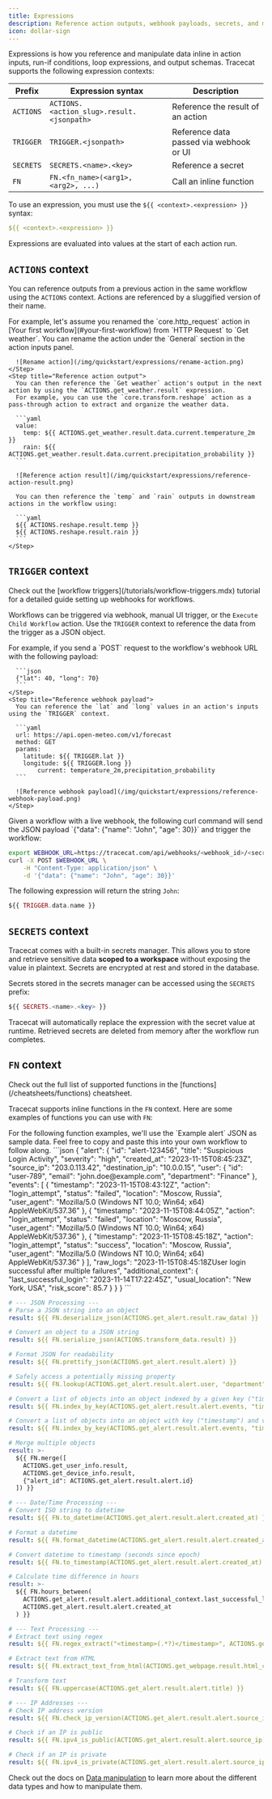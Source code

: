```yaml
---
title: Expressions
description: Reference action outputs, webhook payloads, secrets, and more.
icon: dollar-sign
---
```



Expressions is how you reference and manipulate data inline in action inputs, run-if conditions, loop expressions, and output schemas.
Tracecat supports the following expression contexts:

| Prefix    | Expression syntax                          | Description                               |
| --------- | ------------------------------------------ | ----------------------------------------- |
| `ACTIONS` | `ACTIONS.<action_slug>.result.<jsonpath>`  | Reference the result of an action         |
| `TRIGGER` | `TRIGGER.<jsonpath>`                       | Reference data passed via webhook or UI   |
| `SECRETS` | `SECRETS.<name>.<key>`                     | Reference a secret                        |
| `FN`      | `FN.<fn_name>(<arg1>, <arg2>, ...)`        | Call an inline function                   |

To use an expression, you must use the `${{ <context>.<expression> }}` syntax:

```yaml
${{ <context>.<expression> }}
```

Expressions are evaluated into values at the start of each action run.

<JsonpathNote />

## `ACTIONS` context

You can reference outputs from a previous action in the same workflow using the `ACTIONS` context.
Actions are referenced by a sluggified version of their name.

<Accordion icon="book-open" title="Example">
  <Steps>
    <Step title="Rename action">
      For example, let's assume you renamed the `core.http_request` action in [Your first workflow](#your-first-workflow) from `HTTP Request` to `Get weather`.
      You can rename the action under the `General` section in the action inputs panel.

      ![Rename action](/img/quickstart/expressions/rename-action.png)
    </Step>
    <Step title="Reference action output">
      You can then reference the `Get weather` action's output in the next action by using the `ACTIONS.get_weather.result` expression.
      For example, you can use the `core.transform.reshape` action as a pass-through action to extract and organize the weather data.

      ```yaml
      value:
        temp: ${{ ACTIONS.get_weather.result.data.current.temperature_2m }}
        rain: ${{ ACTIONS.get_weather.result.data.current.precipitation_probability }}
      ```

      ![Reference action result](/img/quickstart/expressions/reference-action-result.png)

      You can then reference the `temp` and `rain` outputs in downstream actions in the workflow using:

      ```yaml
      ${{ ACTIONS.reshape.result.temp }}
      ${{ ACTIONS.reshape.result.rain }}
      ```
    </Step>
  </Steps>
</Accordion>

## `TRIGGER` context

<Info>
  Check out the [workflow triggers](/tutorials/workflow-triggers.mdx) tutorial for a detailed guide setting up webhooks for workflows.
</Info>

Workflows can be triggered via webhook, manual UI trigger, or the `Execute Child Workflow` action.
Use the `TRIGGER` context to reference the data from the trigger as a JSON object.


<Accordion title="Manual trigger example" icon="play">
  <Steps>
    <Step title="Send webhook">
      For example, if you send a `POST` request to the workflow's webhook URL with the following payload:

      ```json
      {"lat": 40, "long": 70}
      ```
    </Step>
    <Step title="Reference webhook payload">
      You can reference the `lat` and `long` values in an action's inputs using the `TRIGGER` context.

      ```yaml
      url: https://api.open-meteo.com/v1/forecast
      method: GET
      params:
        latitude: ${{ TRIGGER.lat }}
        longitude: ${{ TRIGGER.long }}
            current: temperature_2m,precipitation_probability
      ```

      ![Reference webhook payload](/img/quickstart/expressions/reference-webhook-payload.png)
    </Step>
  </Steps>
</Accordion>

<Accordion title="Webhook example" icon="globe">
  Given a workflow with a live webhook, the following curl command will send the JSON payload `{"data": {"name": "John", "age": 30}}` and trigger the workflow:

  ```bash
  export WEBHOOK_URL=https://tracecat.com/api/webhooks/<webhook_id>/<secret>
  curl -X POST $WEBHOOK_URL \
      -H "Content-Type: application/json" \
      -d '{"data": {"name": "John", "age": 30}}'
  ```

  The following expression will return the string `John`:

  ```php
  ${{ TRIGGER.data.name }}
  ```
</Accordion>

## `SECRETS` context

Tracecat comes with a built-in secrets manager.
This allows you to store and retrieve sensitive data **scoped to a workspace** without exposing the value in plaintext.
Secrets are encrypted at rest and stored in the database.

Secrets stored in the secrets manager can be accessed using the `SECRETS` prefix:

```php
${{ SECRETS.<name>.<key> }}
```

Tracecat will automatically replace the expression with the secret value at runtime.
Retrieved secrets are deleted from memory after the workflow run completes.

## `FN` context

<Tip>
  Check out the full list of supported functions in the [functions](/cheatsheets/functions) cheatsheet.
</Tip>

Tracecat supports inline functions in the `FN` context.
Here are some examples of functions you can use with `FN`:

<Info>
  For the following function examples, we'll use the `Example alert` JSON as sample data.
  Feel free to copy and paste this into your own workflow to follow along.
</Info>

<Accordion title="Example alert" icon="bell">
```json
{
  "alert": {
    "id": "alert-123456",
    "title": "Suspicious Login Activity",
    "severity": "high",
    "created_at": "2023-11-15T08:45:23Z",
    "source_ip": "203.0.113.42",
    "destination_ip": "10.0.0.15",
    "user": {
      "id": "user-789",
      "email": "john.doe@example.com",
      "department": "Finance"
    },
    "events": [
      {
        "timestamp": "2023-11-15T08:43:12Z",
        "action": "login_attempt",
        "status": "failed",
        "location": "Moscow, Russia",
        "user_agent": "Mozilla/5.0 (Windows NT 10.0; Win64; x64) AppleWebKit/537.36"
      },
      {
        "timestamp": "2023-11-15T08:44:05Z",
        "action": "login_attempt",
        "status": "failed",
        "location": "Moscow, Russia",
        "user_agent": "Mozilla/5.0 (Windows NT 10.0; Win64; x64) AppleWebKit/537.36"
      },
      {
        "timestamp": "2023-11-15T08:45:18Z",
        "action": "login_attempt",
        "status": "success",
        "location": "Moscow, Russia",
        "user_agent": "Mozilla/5.0 (Windows NT 10.0; Win64; x64) AppleWebKit/537.36"
      }
    ],
    "raw_logs": "<syslog><timestamp>2023-11-15T08:45:18Z</timestamp><message>User login successful after multiple failures</message></syslog>",
    "additional_context": {
      "last_successful_login": "2023-11-14T17:22:45Z",
      "usual_location": "New York, USA",
      "risk_score": 85.7
    }
  }
}
```
</Accordion>

```yaml
# --- JSON Processing ---
# Parse a JSON string into an object
result: ${{ FN.deserialize_json(ACTIONS.get_alert.result.raw_data) }}

# Convert an object to a JSON string
result: ${{ FN.serialize_json(ACTIONS.transform_data.result) }}

# Format JSON for readability
result: ${{ FN.prettify_json(ACTIONS.get_alert.result.alert) }}

# Safely access a potentially missing property
result: ${{ FN.lookup(ACTIONS.get_alert.result.alert.user, "department") }}

# Convert a list of objects into an object indexed by a given key ("timestamp")
result: ${{ FN.index_by_key(ACTIONS.get_alert.result.alert.events, "timestamp") }}

# Convert a list of objects into an object with key ("timestamp") and value ("action")
result: ${{ FN.index_by_key(ACTIONS.get_alert.result.alert.events, "timestamp", "action") }}

# Merge multiple objects
result: >-
  ${{ FN.merge([
    ACTIONS.get_user_info.result,
    ACTIONS.get_device_info.result,
    {"alert_id": ACTIONS.get_alert.result.alert.id}
  ]) }}

# --- Date/Time Processing ---
# Convert ISO string to datetime
result: ${{ FN.to_datetime(ACTIONS.get_alert.result.alert.created_at) }}

# Format a datetime
result: ${{ FN.format_datetime(ACTIONS.get_alert.result.alert.created_at, "%Y-%m-%d %H:%M:%S") }}

# Convert datetime to timestamp (seconds since epoch)
result: ${{ FN.to_timestamp(ACTIONS.get_alert.result.alert.created_at) }}

# Calculate time difference in hours
result: >-
  ${{ FN.hours_between(
    ACTIONS.get_alert.result.alert.additional_context.last_successful_login,
    ACTIONS.get_alert.result.alert.created_at
  ) }}

# --- Text Processing ---
# Extract text using regex
result: ${{ FN.regex_extract("<timestamp>(.*?)</timestamp>", ACTIONS.get_alert.result.alert.raw_logs) }}

# Extract text from HTML
result: ${{ FN.extract_text_from_html(ACTIONS.get_webpage.result.html_content) }}

# Transform text
result: ${{ FN.uppercase(ACTIONS.get_alert.result.alert.title) }}

# --- IP Addresses ---
# Check IP address version
result: ${{ FN.check_ip_version(ACTIONS.get_alert.result.alert.source_ip) }}

# Check if an IP is public
result: ${{ FN.ipv4_is_public(ACTIONS.get_alert.result.alert.source_ip) }}

# Check if an IP is private
result: ${{ FN.ipv4_is_private(ACTIONS.get_alert.result.alert.source_ip) }}
```

Check out the docs on [Data manipulation](/introduction#data-manipulation) to learn more about the different data types and how to manipulate them.
